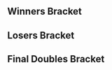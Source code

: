 {{DISPLAYTITLE:The Bigger Balc: ''Melee'' Doubles Bracket}}{{BracketMatchSMWDisambig |oldtags=Rocky|newtags=Rocky (American player)}}{{SetGame|melee}}
{{Tabs static
|name1=Overview
|link1=The Big Balc/2/Melee
|name2=Singles Pools
|link2=The Big Balc/2/Melee/Singles Pools
|name3=Singles Bracket
|link3=The Big Balc/2/Melee/Singles Bracket
|name4=Doubles Bracket
|link4=The Big Balc/2/Melee/Doubles Bracket
|This=4}}
==Winners Bracket==
{{64DEDoublesWBracketA
|column-width=165

<!-- ROUND 1 -->
|r1m1t1p1=Hungrybox |r1m1t1p1flag=us
|r1m1t1p2=Westballz |r1m1t1p2flag=us |r1m1t1score={{win}}
|r1m1t2p1=Bye |r1m1t2p1flag=
|r1m1t2p2=Bye |r1m1t2p2flag= |r1m1t2score=
|r1m1win=1

|r1m2t1p1=Yingling |r1m2t1p1flag=
|r1m2t1p2=envy |r1m2t1p2flag=us |r1m2t1score=0
|r1m2t2p1=Heisenberg |r1m2t2p1flag=us
|r1m2t2p2=ACT1VE |r1m2t2p2flag=us |r1m2t2score=2
|r1m2win=2

|r1m3t1p1=The  Cheat |r1m3t1p1flag=us
|r1m3t1p2=Ludwig |r1m3t1p2flag=us |r1m3t1score={{win}}
|r1m3t2p1=Bye |r1m3t2p1flag=
|r1m3t2p2=Bye |r1m3t2p2flag= |r1m3t2score=
|r1m3win=1

|r1m4t1p1=Kurv |r1m4t1p1flag=us
|r1m4t1p2=Val |r1m4t1p2flag=us |r1m4t1score={{win}}
|r1m4t2p1=Bye |r1m4t2p1flag=
|r1m4t2p2=Bye |r1m4t2p2flag= |r1m4t2score=
|r1m4win=1

|r1m5t1p1=MegaChristmas |r1m5t1p1flag=us
|r1m5t1p2=ARMY |r1m5t1p2flag=us |r1m5t1score={{win}}
|r1m5t2p1=Bye |r1m5t2p1flag=
|r1m5t2p2=Bye |r1m5t2p2flag= |r1m5t2score=
|r1m5win=1

|r1m6t1p1=compa |r1m6t1p1flag=us
|r1m6t1p2=The Mouse |r1m6t1p2flag=us |r1m6t1score={{win}}
|r1m6t2p1=Bye |r1m6t2p1flag=
|r1m6t2p2=Bye |r1m6t2p2flag= |r1m6t2score=
|r1m6win=1

|r1m7t1p1=Lycanthrope |r1m7t1p1flag=us
|r1m7t1p2=HomeMadeWaffles |r1m7t1p2flag=us |r1m7t1score={{win}}
|r1m7t2p1=Bye |r1m7t2p1flag=
|r1m7t2p2=Bye |r1m7t2p2flag= |r1m7t2score=
|r1m7win=1

|r1m8t1p1=Stephenshaggy |r1m8t1p1flag=us
|r1m8t1p2=Cheekii |r1m8t1p2flag=us |r1m8t1score={{win}}
|r1m8t2p1=Bye |r1m8t2p1flag=
|r1m8t2p2=Bye |r1m8t2p2flag= |r1m8t2score=
|r1m8win=1

|r1m9t1p1=NMW |r1m9t1p1flag=us
|r1m9t1p2=Bladewise |r1m9t1p2flag=us |r1m9t1score={{win}}
|r1m9t2p1=Bye |r1m9t2p1flag=
|r1m9t2p2=Bye |r1m9t2p2flag= |r1m9t2score=
|r1m9win=1

|r1m10t1p1=Frequency |r1m10t1p1flag=us
|r1m10t1p2=J-Nova |r1m10t1p2flag=us |r1m10t1score={{win}}
|r1m10t2p1=Bye |r1m10t2p1flag=
|r1m10t2p2=Bye |r1m10t2p2flag= |r1m10t2score=
|r1m10win=1

|r1m11t1p1=Kyza |r1m11t1p1flag=us
|r1m11t1p2=Mob |r1m11t1p2flag=us |r1m11t1score={{win}}
|r1m11t2p1=Bye |r1m11t2p1flag=
|r1m11t2p2=Bye |r1m11t2p2flag= |r1m11t2score=
|r1m11win=1

|r1m12t1p1=Faulter |r1m12t1p1flag=us
|r1m12t1p2=BasedFox |r1m12t1p2flag=us |r1m12t1score={{win}}
|r1m12t2p1=Bye |r1m12t2p1flag=
|r1m12t2p2=Bye |r1m12t2p2flag= |r1m12t2score=
|r1m12win=1

|r1m13t1p1=Rocky |r1m13t1p1flag=us
|r1m13t1p2=Spark |r1m13t1p2flag=us |r1m13t1score={{win}}
|r1m13t2p1=Bye |r1m13t2p1flag=
|r1m13t2p2=Bye |r1m13t2p2flag= |r1m13t2score=
|r1m13win=1

|r1m14t1p1=Hitoshura |r1m14t1p1flag=us
|r1m14t1p2=Housefly |r1m14t1p2flag=us |r1m14t1score={{win}}
|r1m14t2p1=Bye |r1m14t2p1flag=
|r1m14t2p2=Bye |r1m14t2p2flag= |r1m14t2score=
|r1m14win=1

|r1m15t1p1=Chevy |r1m15t1p1flag=us
|r1m15t1p2=Chief |r1m15t1p2flag=us |r1m15t1score={{win}}
|r1m15t2p1=Bye |r1m15t2p1flag=
|r1m15t2p2=Bye |r1m15t2p2flag= |r1m15t2score=
|r1m15win=1

|r1m16t1p1=Ivayne |r1m16t1p1flag=us
|r1m16t1p2=Digimon |r1m16t1p2flag=us |r1m16t1score={{win}}
|r1m16t2p1=Bye |r1m16t2p1flag=
|r1m16t2p2=Bye |r1m16t2p2flag= |r1m16t2score=
|r1m16win=1

|r1m17t1p1=n0ne |r1m17t1p1flag=ni
|r1m17t1p2=Captain Faceroll |r1m17t1p2flag=us |r1m17t1score={{win}}
|r1m17t2p1=Bye |r1m17t2p1flag=
|r1m17t2p2=Bye |r1m17t2p2flag= |r1m17t2score=
|r1m17win=1

|r1m18t1p1=JELLYGOKU |r1m18t1p1flag=us
|r1m18t1p2=Yung Dingo |r1m18t1p2flag=us |r1m18t1score=0
|r1m18t2p1=Polly |r1m18t2p1flag=us
|r1m18t2p2=pog0 |r1m18t2p2flag=us |r1m18t2score=2
|r1m18win=2

|r1m19t1p1=Sora |r1m19t1p1flag=au
|r1m19t1p2=DonB |r1m19t1p2flag=au |r1m19t1score={{win}}
|r1m19t2p1=Bye |r1m19t2p1flag=
|r1m19t2p2=Bye |r1m19t2p2flag= |r1m19t2score=
|r1m19win=1

|r1m20t1p1=Epic Murloc |r1m20t1p1flag=us
|r1m20t1p2=Bottle Opener Guy |r1m20t1p2flag=us |r1m20t1score={{win}}
|r1m20t2p1=Bye |r1m20t2p1flag=
|r1m20t2p2=Bye |r1m20t2p2flag= |r1m20t2score=
|r1m20win=1

|r1m21t1p1=Babaganoush |r1m21t1p1flag=us
|r1m21t1p2=El Fuego |r1m21t1p2flag=us |r1m21t1score={{win}}
|r1m21t2p1=Bye |r1m21t2p1flag=
|r1m21t2p2=Bye |r1m21t2p2flag= |r1m21t2score=
|r1m21win=1

|r1m22t1p1=Gneiss |r1m22t1p1flag=us
|r1m22t1p2=JSlayer |r1m22t1p2flag=us |r1m22t1score={{win}}
|r1m22t2p1=Bye |r1m22t2p1flag=
|r1m22t2p2=Bye |r1m22t2p2flag= |r1m22t2score=
|r1m22win=1

|r1m23t1p1=Bin |r1m23t1p1flag=us
|r1m23t1p2=Tai |r1m23t1p2flag=us |r1m23t1score={{win}}
|r1m23t2p1=Bye |r1m23t2p1flag=
|r1m23t2p2=Bye |r1m23t2p2flag= |r1m23t2score=
|r1m23win=1

|r1m24t1p1=ClownBalls |r1m24t1p1flag=us
|r1m24t1p2=purps |r1m24t1p2flag=us |r1m24t1score={{win}}
|r1m24t2p1=Bye |r1m24t2p1flag=
|r1m24t2p2=Bye |r1m24t2p2flag= |r1m24t2score=
|r1m24win=1

|r1m25t1p1=Laudandus |r1m25t1p1flag=us
|r1m25t1p2=Ralph |r1m25t1p2flag=us |r1m25t1score={{win}}
|r1m25t2p1=Bye |r1m25t2p1flag=
|r1m25t2p2=Bye |r1m25t2p2flag= |r1m25t2score=
|r1m25win=1

|r1m26t1p1=Cleps |r1m26t1p1flag=us
|r1m26t1p2=Wirsun |r1m26t1p2flag=us |r1m26t1score={{win}}
|r1m26t2p1=Bye |r1m26t2p1flag=
|r1m26t2p2=Bye |r1m26t2p2flag= |r1m26t2score=
|r1m26win=1

|r1m27t1p1=Oats |r1m27t1p1flag=us
|r1m27t1p2=Tristan's Rule |r1m27t1p2flag=us |r1m27t1score={{win}}
|r1m27t2p1=Bye |r1m27t2p1flag=
|r1m27t2p2=Bye |r1m27t2p2flag= |r1m27t2score=
|r1m27win=1

|r1m28t1p1=Yink |r1m28t1p1flag=us
|r1m28t1p2=Pensive |r1m28t1p2flag=us |r1m28t1score={{win}}
|r1m28t2p1=Bye |r1m28t2p1flag=
|r1m28t2p2=Bye |r1m28t2p2flag= |r1m28t2score=
|r1m28win=1

|r1m29t1p1=A Rookie |r1m29t1p1flag=us
|r1m29t1p2=J666 |r1m29t1p2flag=us |r1m29t1score={{win}}
|r1m29t2p1=Bye |r1m29t2p1flag=
|r1m29t2p2=Bye |r1m29t2p2flag= |r1m29t2score=
|r1m29win=1

|r1m30t1p1=OOPP |r1m30t1p1flag=us
|r1m30t1p2=R1gBoN3 |r1m30t1p2flag=us |r1m30t1score={{win}}
|r1m30t2p1=Bye |r1m30t2p1flag=
|r1m30t2p2=Bye |r1m30t2p2flag= |r1m30t2score=
|r1m30win=1

|r1m31t1p1=Sergio |r1m31t1p1flag=us
|r1m31t1p2=AmericanDragon DavidChong |r1m31t1p2flag=us |r1m31t1score={{win}}
|r1m31t2p1=Bye |r1m31t2p1flag=
|r1m31t2p2=Bye |r1m31t2p2flag= |r1m31t2score=
|r1m31win=1

|r1m32t1p1=leech64 |r1m32t1p1flag=us
|r1m32t1p2=Dustin |r1m32t1p2flag=us |r1m32t1score={{win}}
|r1m32t2p1=Bye |r1m32t2p1flag=
|r1m32t2p2=Bye |r1m32t2p2flag= |r1m32t2score=
|r1m32win=1

<!-- ROUND 2 -->
|r2m1t1p1=Hungrybox |r2m1t1p1flag=us
|r2m1t1p2=Westballz |r2m1t1p2flag=us |r2m1t1score=2
|r2m1t2p1=Heisenberg |r2m1t2p1flag=us
|r2m1t2p2=ACT1VE |r2m1t2p2flag=us |r2m1t2score=0
|r2m1win=1

|r2m2t1p1=The  Cheat |r2m2t1p1flag=us
|r2m2t1p2=Ludwig |r2m2t1p2flag=us |r2m2t1score=2
|r2m2t2p1=Kurv |r2m2t2p1flag=us
|r2m2t2p2=Val |r2m2t2p2flag=us |r2m2t2score=1
|r2m2win=1

|r2m3t1p1=MegaChristmas |r2m3t1p1flag=us
|r2m3t1p2=ARMY |r2m3t1p2flag=us |r2m3t1score=2
|r2m3t2p1=compa |r2m3t2p1flag=us
|r2m3t2p2=The Mouse |r2m3t2p2flag=us |r2m3t2score=0
|r2m3win=1

|r2m4t1p1=Lycanthrope |r2m4t1p1flag=us
|r2m4t1p2=HomeMadeWaffles |r2m4t1p2flag=us |r2m4t1score=2
|r2m4t2p1=Stephenshaggy |r2m4t2p1flag=us
|r2m4t2p2=Cheekii |r2m4t2p2flag=us |r2m4t2score=0
|r2m4win=1

|r2m5t1p1=NMW |r2m5t1p1flag=us
|r2m5t1p2=Bladewise |r2m5t1p2flag=us |r2m5t1score=2
|r2m5t2p1=Frequency |r2m5t2p1flag=us
|r2m5t2p2=J-Nova |r2m5t2p2flag=us |r2m5t2score=0
|r2m5win=1

|r2m6t1p1=Kyza |r2m6t1p1flag=us
|r2m6t1p2=Mob |r2m6t1p2flag=us |r2m6t1score=2
|r2m6t2p1=Faulter |r2m6t2p1flag=us
|r2m6t2p2=BasedFox |r2m6t2p2flag=us |r2m6t2score=0
|r2m6win=1

|r2m7t1p1=Rocky |r2m7t1p1flag=us
|r2m7t1p2=Spark |r2m7t1p2flag=us |r2m7t1score=2
|r2m7t2p1=Hitoshura |r2m7t2p1flag=us
|r2m7t2p2=Housefly |r2m7t2p2flag=us |r2m7t2score=0
|r2m7win=1

|r2m8t1p1=Chevy |r2m8t1p1flag=us
|r2m8t1p2=Chief |r2m8t1p2flag=us |r2m8t1score=2
|r2m8t2p1=Ivayne |r2m8t2p1flag=us
|r2m8t2p2=Digimon |r2m8t2p2flag=us |r2m8t2score=0
|r2m8win=1

|r2m9t1p1=n0ne |r2m9t1p1flag=ni
|r2m9t1p2=Captain Faceroll |r2m9t1p2flag=us |r2m9t1score=2
|r2m9t2p1=Polly |r2m9t2p1flag=us
|r2m9t2p2=pog0 |r2m9t2p2flag=us |r2m9t2score=0
|r2m9win=1

|r2m10t1p1=Sora |r2m10t1p1flag=au
|r2m10t1p2=DonB |r2m10t1p2flag=au |r2m10t1score={{win}}
|r2m10t2p1=Epic Murloc |r2m10t2p1flag=us
|r2m10t2p2=Bottle Opener Guy |r2m10t2p2flag=us |r2m10t2score=DQ
|r2m10win=1

|r2m11t1p1=Babaganoush |r2m11t1p1flag=us
|r2m11t1p2=El Fuego |r2m11t1p2flag=us |r2m11t1score=2
|r2m11t2p1=Gneiss |r2m11t2p1flag=us
|r2m11t2p2=JSlayer |r2m11t2p2flag=us |r2m11t2score=0
|r2m11win=1

|r2m12t1p1=Bin |r2m12t1p1flag=us
|r2m12t1p2=Tai |r2m12t1p2flag=us |r2m12t1score=2
|r2m12t2p1=ClownBalls |r2m12t2p1flag=us
|r2m12t2p2=purps |r2m12t2p2flag=us |r2m12t2score=0
|r2m12win=1

|r2m13t1p1=Laudandus |r2m13t1p1flag=us
|r2m13t1p2=Ralph |r2m13t1p2flag=us |r2m13t1score={{win}}
|r2m13t2p1=Cleps |r2m13t2p1flag=us
|r2m13t2p2=Wirsun |r2m13t2p2flag=us |r2m13t2score=DQ
|r2m13win=1

|r2m14t1p1=Oats |r2m14t1p1flag=us
|r2m14t1p2=Tristan's Rule |r2m14t1p2flag=us |r2m14t1score=DQ
|r2m14t2p1=Yink |r2m14t2p1flag=us
|r2m14t2p2=Pensive |r2m14t2p2flag=us |r2m14t2score={{win}}
|r2m14win=2

|r2m15t1p1=A Rookie |r2m15t1p1flag=us
|r2m15t1p2=J666 |r2m15t1p2flag=us |r2m15t1score=DQ
|r2m15t2p1=OOPP |r2m15t2p1flag=us
|r2m15t2p2=R1gBoN3 |r2m15t2p2flag=us |r2m15t2score={{win}}
|r2m15win=2

|r2m16t1p1=Sergio |r2m16t1p1flag=us
|r2m16t1p2=AmericanDragon DavidChong |r2m16t1p2flag=us |r2m16t1score=2
|r2m16t2p1=leech64 |r2m16t2p1flag=us
|r2m16t2p2=Dustin |r2m16t2p2flag=us |r2m16t2score=0
|r2m16win=1

<!-- ROUND 3 -->
|r3m1t1p1=Hungrybox |r3m1t1p1flag=us
|r3m1t1p2=Westballz |r3m1t1p2flag=us |r3m1t1score=2
|r3m1t2p1=The  Cheat |r3m1t2p1flag=us
|r3m1t2p2=Ludwig |r3m1t2p2flag=us |r3m1t2score=0
|r3m1win=1

|r3m2t1p1=MegaChristmas |r3m2t1p1flag=us
|r3m2t1p2=ARMY |r3m2t1p2flag=us |r3m2t1score=2
|r3m2t2p1=Lycanthrope |r3m2t2p1flag=us
|r3m2t2p2=HomeMadeWaffles |r3m2t2p2flag=us |r3m2t2score=0
|r3m2win=1


|r3m3t1p1=NMW |r3m3t1p1flag=us
|r3m3t1p2=Bladewise |r3m3t1p2flag=us |r3m3t1score=2
|r3m3t2p1=Kyza |r3m3t2p1flag=us
|r3m3t2p2=Mob |r3m3t2p2flag=us |r3m3t2score=0
|r3m3win=1

|r3m4t1p1=Rocky |r3m4t1p1flag=us
|r3m4t1p2=Spark |r3m4t1p2flag=us |r3m4t1score=2
|r3m4t2p1=Chevy |r3m4t2p1flag=us
|r3m4t2p2=Chief |r3m4t2p2flag=us |r3m4t2score=0
|r3m4win=1

|r3m5t1p1=n0ne |r3m5t1p1flag=ni
|r3m5t1p2=Captain Faceroll |r3m5t1p2flag=us |r3m5t1score=2
|r3m5t2p1=Sora |r3m5t2p1flag=au
|r3m5t2p2=DonB |r3m5t2p2flag=au |r3m5t2score=0
|r3m5win=1

|r3m6t1p1=Babaganoush |r3m6t1p1flag=us
|r3m6t1p2=El Fuego |r3m6t1p2flag=us |r3m6t1score=2
|r3m6t2p1=Bin |r3m6t2p1flag=us
|r3m6t2p2=Tai |r3m6t2p2flag=us |r3m6t2score=0
|r3m6win=1

|r3m7t1p1=Laudandus |r3m7t1p1flag=us
|r3m7t1p2=Ralph |r3m7t1p2flag=us |r3m7t1score=2
|r3m7t2p1=Yink |r3m7t2p1flag=us
|r3m7t2p2=Pensive |r3m7t2p2flag=us |r3m7t2score=0
|r3m7win=1

|r3m8t1p1=OOPP |r3m8t1p1flag=us
|r3m8t1p2=R1gBoN3 |r3m8t1p2flag=us |r3m8t1score=0
|r3m8t2p1=Sergio |r3m8t2p1flag=us
|r3m8t2p2=AmericanDragon DavidChong |r3m8t2p2flag=us |r3m8t2score=2
|r3m8win=2

<!-- ROUND 4 -->
|r4m1t1p1=Hungrybox |r4m1t1p1flag=us
|r4m1t1p2=Westballz |r4m1t1p2flag=us |r4m1t1score=2
|r4m1t2p1=MegaChristmas |r4m1t2p1flag=us
|r4m1t2p2=ARMY |r4m1t2p2flag=us |r4m1t2score=0
|r4m1win=1

|r4m2t1p1=NMW |r4m2t1p1flag=us
|r4m2t1p2=Bladewise |r4m2t1p2flag=us |r4m2t1score=2
|r4m2t2p1=Rocky |r4m2t2p1flag=us
|r4m2t2p2=Spark |r4m2t2p2flag=us |r4m2t2score=0
|r4m2win=1

|r4m3t1p1=n0ne |r4m3t1p1flag=ni
|r4m3t1p2=Captain Faceroll |r4m3t1p2flag=us |r4m3t1score=1
|r4m3t2p1=Babaganoush |r4m3t2p1flag=us
|r4m3t2p2=El Fuego |r4m3t2p2flag=us |r4m3t2score=2
|r4m3win=2

|r4m4t1p1=Laudandus |r4m4t1p1flag=us
|r4m4t1p2=Ralph |r4m4t1p2flag=us |r4m4t1score=2
|r4m4t2p1=Sergio |r4m4t2p1flag=us
|r4m4t2p2=AmericanDragon DavidChong |r4m4t2p2flag=us |r4m4t2score=1
|r4m4win=1

<!-- ROUND 5 -->
|r5m1t1p1=Hungrybox |r5m1t1p1flag=us
|r5m1t1p2=Westballz |r5m1t1p2flag=us |r5m1t1score=3
|r5m1t2p1=NMW |r5m1t2p1flag=us
|r5m1t2p2=Bladewise |r5m1t2p2flag=us |r5m1t2score=0
|r5m1win=1

|r5m2t1p1=Babaganoush |r5m2t1p1flag=us
|r5m2t1p2=El Fuego |r5m2t1p2flag=us |r5m2t1score=1
|r5m2t2p1=Laudandus |r5m2t2p1flag=us
|r5m2t2p2=Ralph |r5m2t2p2flag=us |r5m2t2score=3
|r5m2win=2
}}
==Losers Bracket==
{{48DEDoublesLBracketSmwA
|tourneylink=The Big Balc/2/Melee
|tourneyname=The Bigger Balc
|l1placement=33-48
|l2placement=25-32
|l3placement=17-24
|l4placement=13-16
|l5placement=9-12
|l6placement=7-8
|l7placement=5-6
|column-width=165

<!-- ROUND 1 -->
|l1m1t1p1=leech64 |l1m1t1p1flag=us
|l1m1t1p2=Dustin |l1m1t1p2flag=us |l1m1t1score=0
|l1m1t2p1=Yingling |l1m1t2p1flag=
|l1m1t2p2=envy |l1m1t2p2flag=us |l1m1t2score=2
|l1m1win=2

|l1m2t1p1=A Rookie |l1m2t1p1flag=us
|l1m2t1p2=J666 |l1m2t1p2flag=us |l1m2t1score={{win}}
|l1m2t2p1=Bye |l1m2t2p1flag=
|l1m2t2p2=Bye |l1m2t2p2flag= |l1m2t2score=
|l1m2win=1

|l1m3t1p1=Oats |l1m3t1p1flag=us
|l1m3t1p2=Tristan's Rule |l1m3t1p2flag=us |l1m3t1score={{win}}
|l1m3t2p1=Bye |l1m3t2p1flag=
|l1m3t2p2=Bye |l1m3t2p2flag= |l1m3t2score=
|l1m3win=1

|l1m4t1p1=Cleps |l1m4t1p1flag=us
|l1m4t1p2=Wirsun |l1m4t1p2flag=us |l1m4t1score={{win}}
|l1m4t2p1=Bye |l1m4t2p1flag=
|l1m4t2p2=Bye |l1m4t2p2flag= |l1m4t2score=
|l1m4win=1

|l1m5t1p1=ClownBalls |l1m5t1p1flag=us
|l1m5t1p2=purps |l1m5t1p2flag=us |l1m5t1score={{win}}
|l1m5t2p1=Bye |l1m5t2p1flag=
|l1m5t2p2=Bye |l1m5t2p2flag= |l1m5t2score=
|l1m5win=1

|l1m6t1p1=Gneiss |l1m6t1p1flag=us
|l1m6t1p2=JSlayer |l1m6t1p2flag=us |l1m6t1score={{win}}
|l1m6t2p1=Bye |l1m6t2p1flag=
|l1m6t2p2=Bye |l1m6t2p2flag= |l1m6t2score=
|l1m6win=1

|l1m7t1p1=Epic Murloc |l1m7t1p1flag=us
|l1m7t1p2=Bottle Opener Guy |l1m7t1p2flag=us |l1m7t1score={{win}}
|l1m7t2p1=Bye |l1m7t2p1flag=
|l1m7t2p2=Bye |l1m7t2p2flag= |l1m7t2score=
|l1m7win=1

|l1m8t1p1=Polly |l1m8t1p1flag=us
|l1m8t1p2=pog0 |l1m8t1p2flag=us |l1m8t1score={{win}}
|l1m8t2p1=Bye |l1m8t2p1flag=
|l1m8t2p2=Bye |l1m8t2p2flag= |l1m8t2score=
|l1m8win=1

|l1m9t1p1=Ivayne |l1m9t1p1flag=us
|l1m9t1p2=Digimon |l1m9t1p2flag=us |l1m9t1score={{win}}
|l1m9t2p1=JELLYGOKU |l1m9t2p1flag=us
|l1m9t2p2=Yung Dingo |l1m9t2p2flag=us |l1m9t2score=DQ
|l1m9win=1

|l1m10t1p1=Hitoshura |l1m10t1p1flag=us
|l1m10t1p2=Housefly |l1m10t1p2flag=us |l1m10t1score={{win}}
|l1m10t2p1=Bye |l1m10t2p1flag=
|l1m10t2p2=Bye |l1m10t2p2flag= |l1m10t2score=
|l1m10win=1

|l1m11t1p1=Faulter |l1m11t1p1flag=us
|l1m11t1p2=BasedFox |l1m11t1p2flag=us |l1m11t1score={{win}}
|l1m11t2p1=Bye |l1m11t2p1flag=
|l1m11t2p2=Bye |l1m11t2p2flag= |l1m11t2score=
|l1m11win=1

|l1m12t1p1=Frequency |l1m12t1p1flag=us
|l1m12t1p2=J-Nova |l1m12t1p2flag=us |l1m12t1score={{win}}
|l1m12t2p1=Bye |l1m12t2p1flag=
|l1m12t2p2=Bye |l1m12t2p2flag= |l1m12t2score=
|l1m12win=1

|l1m13t1p1=Stephenshaggy |l1m13t1p1flag=us
|l1m13t1p2=Cheekii |l1m13t1p2flag=us |l1m13t1score={{win}}
|l1m13t2p1=Bye |l1m13t2p1flag=
|l1m13t2p2=Bye |l1m13t2p2flag= |l1m13t2score=
|l1m13win=1

|l1m14t1p1=compa |l1m14t1p1flag=us
|l1m14t1p2=The Mouse |l1m14t1p2flag=us |l1m14t1score={{win}}
|l1m14t2p1=Bye |l1m14t2p1flag=
|l1m14t2p2=Bye |l1m14t2p2flag= |l1m14t2score=
|l1m14win=1

|l1m15t1p1=Kurv |l1m15t1p1flag=us
|l1m15t1p2=Val |l1m15t1p2flag=us |l1m15t1score={{win}}
|l1m15t2p1=Bye |l1m15t2p1flag=
|l1m15t2p2=Bye |l1m15t2p2flag= |l1m15t2score=
|l1m15win=1

|l1m16t1p1=Heisenberg |l1m16t1p1flag=us
|l1m16t1p2=ACT1VE |l1m16t1p2flag=us |l1m16t1score={{win}}
|l1m16t2p1=Bye |l1m16t2p1flag=
|l1m16t2p2=Bye |l1m16t2p2flag= |l1m16t2score=
|l1m16win=1

<!-- ROUND 2 -->
|l2m1t1p1=Yingling |l2m1t1p1flag=
|l2m1t1p2=envy |l2m1t1p2flag=us |l2m1t1score={{win}}
|l2m1t2p1=A Rookie |l2m1t2p1flag=us
|l2m1t2p2=J666 |l2m1t2p2flag=us |l2m1t2score=DQ
|l2m1win=1

|l2m2t1p1=Oats |l2m2t1p1flag=us
|l2m2t1p2=Tristan's Rule |l2m2t1p2flag=us |l2m2t1score={{win}}
|l2m2t2p1=Cleps |l2m2t2p1flag=us
|l2m2t2p2=Wirsun |l2m2t2p2flag=us |l2m2t2score=DQ
|l2m2win=1

|l2m3t1p1=ClownBalls |l2m3t1p1flag=us
|l2m3t1p2=purps |l2m3t1p2flag=us |l2m3t1score=1
|l2m3t2p1=Gneiss |l2m3t2p1flag=us
|l2m3t2p2=JSlayer |l2m3t2p2flag=us |l2m3t2score=2
|l2m3win=2

|l2m4t1p1=Epic Murloc |l2m4t1p1flag=us
|l2m4t1p2=Bottle Opener Guy |l2m4t1p2flag=us |l2m4t1score=DQ
|l2m4t2p1=Polly |l2m4t2p1flag=us
|l2m4t2p2=pog0 |l2m4t2p2flag=us |l2m4t2score={{win}}
|l2m4win=2

|l2m5t1p1=Ivayne |l2m5t1p1flag=us
|l2m5t1p2=Digimon |l2m5t1p2flag=us |l2m5t1score=2
|l2m5t2p1=Hitoshura |l2m5t2p1flag=us
|l2m5t2p2=Housefly |l2m5t2p2flag=us |l2m5t2score=0
|l2m5win=1

|l2m6t1p1=Faulter |l2m6t1p1flag=us
|l2m6t1p2=BasedFox |l2m6t1p2flag=us |l2m6t1score=2
|l2m6t2p1=Frequency |l2m6t2p1flag=us
|l2m6t2p2=J-Nova |l2m6t2p2flag=us |l2m6t2score=0
|l2m6win=1

|l2m7t1p1=Stephenshaggy |l2m7t1p1flag=us
|l2m7t1p2=Cheekii |l2m7t1p2flag=us |l2m7t1score=0
|l2m7t2p1=compa |l2m7t2p1flag=us
|l2m7t2p2=The Mouse |l2m7t2p2flag=us |l2m7t2score=2
|l2m7win=2

|l2m8t1p1=Kurv |l2m8t1p1flag=us
|l2m8t1p2=Val |l2m8t1p2flag=us |l2m8t1score=2
|l2m8t2p1=Heisenberg |l2m8t2p1flag=us
|l2m8t2p2=ACT1VE |l2m8t2p2flag=us |l2m8t2score=0
|l2m8win=1

<!-- ROUND 3 -->
|l3m1t1p1=Chevy |l3m1t1p1flag=us
|l3m1t1p2=Chief |l3m1t1p2flag=us |l3m1t1score=2
|l3m1t2p1=Yingling |l3m1t2p1flag=
|l3m1t2p2=envy |l3m1t2p2flag=us |l3m1t2score=0
|l3m1win=1

|l3m2t1p1=Kyza |l3m2t1p1flag=us
|l3m2t1p2=Mob |l3m2t1p2flag=us |l3m2t1score={{win}}
|l3m2t2p1=Oats |l3m2t2p1flag=us
|l3m2t2p2=Tristan's Rule |l3m2t2p2flag=us |l3m2t2score=DQ
|l3m2win=1

|l3m3t1p1=Lycanthrope |l3m3t1p1flag=us
|l3m3t1p2=HomeMadeWaffles |l3m3t1p2flag=us |l3m3t1score=2
|l3m3t2p1=Gneiss |l3m3t2p1flag=us
|l3m3t2p2=JSlayer |l3m3t2p2flag=us |l3m3t2score=0
|l3m3win=1

|l3m4t1p1=The  Cheat |l3m4t1p1flag=us
|l3m4t1p2=Ludwig |l3m4t1p2flag=us |l3m4t1score=2
|l3m4t2p1=Polly |l3m4t2p1flag=us
|l3m4t2p2=pog0 |l3m4t2p2flag=us |l3m4t2score=1
|l3m4win=1

|l3m5t1p1=OOPP |l3m5t1p1flag=us
|l3m5t1p2=R1gBoN3 |l3m5t1p2flag=us |l3m5t1score=0
|l3m5t2p1=Ivayne |l3m5t2p1flag=us
|l3m5t2p2=Digimon |l3m5t2p2flag=us |l3m5t2score=2
|l3m5win=2

|l3m6t1p1=Yink |l3m6t1p1flag=us
|l3m6t1p2=Pensive |l3m6t1p2flag=us |l3m6t1score=2
|l3m6t2p1=Faulter |l3m6t2p1flag=us
|l3m6t2p2=BasedFox |l3m6t2p2flag=us |l3m6t2score=0
|l3m6win=1

|l3m7t1p1=Bin |l3m7t1p1flag=us
|l3m7t1p2=Tai |l3m7t1p2flag=us |l3m7t1score=2
|l3m7t2p1=compa |l3m7t2p1flag=us
|l3m7t2p2=The Mouse |l3m7t2p2flag=us |l3m7t2score=0
|l3m7win=1

|l3m8t1p1=Sora |l3m8t1p1flag=au
|l3m8t1p2=DonB |l3m8t1p2flag=au |l3m8t1score=2
|l3m8t2p1=Kurv |l3m8t2p1flag=us
|l3m8t2p2=Val |l3m8t2p2flag=us |l3m8t2score=0
|l3m8win=1

<!-- ROUND 4 -->
|l4m1t1p1=Chevy |l4m1t1p1flag=us
|l4m1t1p2=Chief |l4m1t1p2flag=us |l4m1t1score=0
|l4m1t2p1=Kyza |l4m1t2p1flag=us
|l4m1t2p2=Mob |l4m1t2p2flag=us |l4m1t2score=2
|l4m1win=2

|l4m2t1p1=Lycanthrope |l4m2t1p1flag=us
|l4m2t1p2=HomeMadeWaffles |l4m2t1p2flag=us |l4m2t1score=1
|l4m2t2p1=The  Cheat |l4m2t2p1flag=us
|l4m2t2p2=Ludwig |l4m2t2p2flag=us |l4m2t2score=2
|l4m2win=2

|l4m3t1p1=Ivayne |l4m3t1p1flag=us
|l4m3t1p2=Digimon |l4m3t1p2flag=us |l4m3t1score=0
|l4m3t2p1=Yink |l4m3t2p1flag=us
|l4m3t2p2=Pensive |l4m3t2p2flag=us |l4m3t2score=2
|l4m3win=2

|l4m4t1p1=Bin |l4m4t1p1flag=us
|l4m4t1p2=Tai |l4m4t1p2flag=us |l4m4t1score=2
|l4m4t2p1=Sora |l4m4t2p1flag=au
|l4m4t2p2=DonB |l4m4t2p2flag=au |l4m4t2score=1
|l4m4win=1

<!-- ROUND 5 -->
|l5m1t1p1=n0ne |l5m1t1p1flag=ni
|l5m1t1p2=Captain Faceroll |l5m1t1p2flag=us |l5m1t1score=2
|l5m1t2p1=Kyza |l5m1t2p1flag=us
|l5m1t2p2=Mob |l5m1t2p2flag=us |l5m1t2score=1
|l5m1win=1

|l5m2t1p1=Sergio |l5m2t1p1flag=us
|l5m2t1p2=AmericanDragon DavidChong |l5m2t1p2flag=us |l5m2t1score=2
|l5m2t2p1=The  Cheat |l5m2t2p1flag=us
|l5m2t2p2=Ludwig |l5m2t2p2flag=us |l5m2t2score=0
|l5m2win=1

|l5m3t1p1=MegaChristmas |l5m3t1p1flag=us
|l5m3t1p2=ARMY |l5m3t1p2flag=us |l5m3t1score=2
|l5m3t2p1=Yink |l5m3t2p1flag=us
|l5m3t2p2=Pensive |l5m3t2p2flag=us |l5m3t2score=1
|l5m3win=1

|l5m4t1p1=Rocky |l5m4t1p1flag=us
|l5m4t1p2=Spark |l5m4t1p2flag=us |l5m4t1score=2
|l5m4t2p1=Bin |l5m4t2p1flag=us
|l5m4t2p2=Tai |l5m4t2p2flag=us |l5m4t2score=0
|l5m4win=1

<!-- ROUND 6 -->
|l6m1t1p1=n0ne |l6m1t1p1flag=ni
|l6m1t1p2=Captain Faceroll |l6m1t1p2flag=us |l6m1t1score=2
|l6m1t2p1=Sergio |l6m1t2p1flag=us
|l6m1t2p2=AmericanDragon DavidChong |l6m1t2p2flag=us |l6m1t2score=0
|l6m1win=1

|l6m2t1p1=MegaChristmas |l6m2t1p1flag=us
|l6m2t1p2=ARMY |l6m2t1p2flag=us |l6m2t1score=0
|l6m2t2p1=Rocky |l6m2t2p1flag=us
|l6m2t2p2=Spark |l6m2t2p2flag=us |l6m2t2score=2
|l6m2win=2

<!-- ROUND 7 -->
|l7m1t1p1=NMW |l7m1t1p1flag=us
|l7m1t1p2=Bladewise |l7m1t1p2flag=us |l7m1t1score=1
|l7m1t2p1=n0ne |l7m1t2p1flag=ni
|l7m1t2p2=Captain Faceroll |l7m1t2p2flag=us |l7m1t2score=3
|l7m1win=2

|l7m2t1p1=Babaganoush |l7m2t1p1flag=us
|l7m2t1p2=El Fuego |l7m2t1p2flag=us |l7m2t1score=3
|l7m2t2p1=Rocky |l7m2t2p1flag=us
|l7m2t2p2=Spark |l7m2t2p2flag=us |l7m2t2score=2
|l7m2win=1
}}
<onlyinclude>
==Final Doubles Bracket==
{{DEFinalDoublesSmwBracket
|tourneylink=The Big Balc/2/Melee
|tourneyname=The Bigger Balc
|l1placement=4
|r2placement=3
|r3loserplacement=2
|r3winnerplacement=1
|column-width=165

<!-- FROM WINNERS -->
|r1m1t1p1=Hungrybox |r1m1t1p1flag=us
|r1m1t1p2=Westballz |r1m1t1p2flag=us |r1m1t1score=3
|r1m1t2p1=Laudandus |r1m1t2p1flag=us
|r1m1t2p2=Ralph |r1m1t2p2flag=us |r1m1t2score=1
|r1m1win=1

<!-- FROM LOSERS -->
|l1m1t1p1=n0ne |l1m1t1p1flag=ni
|l1m1t1p2=Captain Faceroll |l1m1t1p2flag=us |l1m1t1score=3
|l1m1t2p1=Babaganoush |l1m1t2p1flag=us
|l1m1t2p2=El Fuego |l1m1t2p2flag=us |l1m1t2score=2
|l1m1win=1

<!-- LOSERS FINALS -->
|r2m1t1p1=Laudandus |r2m1t1p1flag=us
|r2m1t1p2=Ralph |r2m1t1p2flag=us |r2m1t1score=2
|r2m1t2p1=n0ne |r2m1t2p1flag=ni
|r2m1t2p2=Captain Faceroll |r2m1t2p2flag=us |r2m1t2score=3
|r2m1win=2

<!-- GRAND FINALS -->
|r3m1t1p1=Hungrybox |r3m1t1p1flag=us
|r3m1t1p2=Westballz |r3m1t1p2flag=us |r3m1t1score=3 |r3m2t1score=
|r3m1t2p1=n0ne |r3m1t2p1flag=ni
|r3m1t2p2=Captain Faceroll |r3m1t2p2flag=us |r3m1t2score=2 |r3m2t2score=
|r3m1win=1
}}</onlyinclude>
